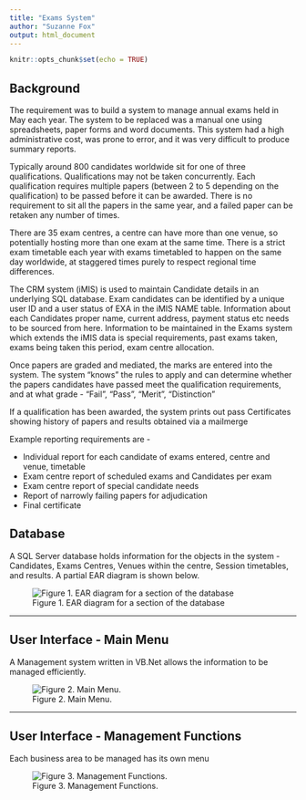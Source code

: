 ```yaml
---
title: "Exams System"
author: "Suzanne Fox"
output: html_document
---
```


```r
knitr::opts_chunk$set(echo = TRUE)
```
## Background

The requirement was to build a system to manage annual exams held in May each year. The system to be replaced was a manual one
using spreadsheets, paper forms and word documents. This system had a high administrative cost, was prone to error, and it was 
very difficult to produce summary reports.

Typically around 800 candidates worldwide sit for one of three qualifications. Qualifications may not be taken concurrently.
Each qualification requires multiple papers (between 2 to 5 depending on the qualification) to be passed before it can be awarded.
There is no requirement to sit all the papers in the same year, and a failed paper can be retaken any number of times. 

There are 35 exam centres, a centre can have more than one venue, so potentially hosting more than one exam at the same time. 
There is a strict exam timetable each year with exams timetabled to happen on the same day worldwide, at staggered 
times purely to respect regional time differences.

The CRM system (iMIS) is used to maintain Candidate details in an underlying SQL database. Exam candidates can be identified by 
a unique user ID and a user status of EXA in the iMIS NAME table. Information about each Candidates proper name, current address,
payment status etc needs to be sourced from here. Information to be maintained in the Exams system which extends the iMIS data
is special requirements, past exams taken, exams being taken this period, exam centre allocation.

Once papers are graded and mediated, the marks are entered into the system. The system "knows" the rules to apply and can determine 
whether the papers candidates have passed meet the qualification requirements, and at what grade - "Fail", "Pass", "Merit", "Distinction" 

If a qualification has been awarded, the system prints out pass Certificates showing history of papers and results obtained via a mailmerge

Example reporting requirements are -

- Individual report for each candidate of exams entered, centre and venue, timetable
- Exam centre report of scheduled exams and Candidates per exam
- Exam centre report of special candidate needs
- Report of narrowly failing papers for adjudication
- Final certificate

## Database
A SQL Server database holds information for the objects in the system - Candidates, Exams Centres, Venues within the centre, Session timetables, and results. A partial EAR diagram is shown below. 

![Figure 1. EAR diagram for a section of the database](Exams-EAR.jpg)

<hr size="15">

## User Interface - Main Menu
A Management system written in VB.Net allows the information to be managed efficiently.
 
![Figure 2. Main Menu.](Exams-FrontScreen.jpg)

<hr size="15">

## User Interface - Management Functions
Each business area to be managed has its own menu

 
![Figure 3. Management Functions.](Exams-Functions.jpg)
